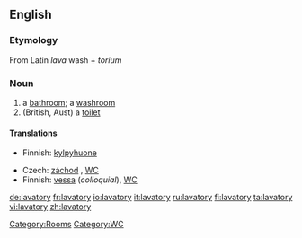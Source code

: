 ==English==

===Etymology===
From Latin ''lava'' wash + ''torium''

===Noun===
{{en-noun|lavatories}}

# a [[bathroom]]; a [[washroom]]
# (British, Aust) a [[toilet]]

====Translations====
{{trans-top|bathroom}}
*Finnish: [[kylpyhuone]]
{{trans-mid}}
{{trans-bottom}}

{{trans-top|toilet}}
*Czech: [[záchod]] {{m}}, [[WC]]
*Finnish: [[vessa]] (''colloquial''), [[WC]]
{{trans-mid}}
{{trans-bottom}}

[[Category:Rooms]]
[[Category:WC]]

[[de:lavatory]]
[[fr:lavatory]]
[[io:lavatory]]
[[it:lavatory]]
[[ru:lavatory]]
[[fi:lavatory]]
[[ta:lavatory]]
[[vi:lavatory]]
[[zh:lavatory]]